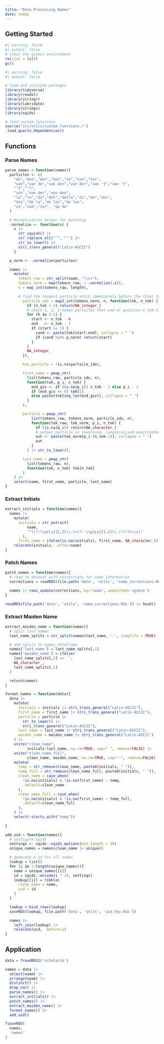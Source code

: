 ```yaml
---
title: "Data Processing Names"
date: today
---
```


## Getting Started

```r
#| warning: false
#| output: false
# clear the global environment
rm(list = ls())
gc()
```

```r
#| warning: false
#| output: false

# load and activate packages
library(tidyverse)
library(readxl)
library(stringr)
library(lubridate)
library(stringi)
library(sqids)

# load custom functions
source("src/utils/custom_functions.r")
.load_quarto_dependencies()
```

## Functions

### Parse Names

```r
parse_names = function(names){
  particles <- c(
    "de","den","der","het","te","ten","ter",
    "van","van de","van den","van der","van 't","van ’t",
    "'t","’t",
    "von","von der","von den",
    "la","le","du","del","della","di","da","dos",
    "das","de la","de los","de las",
    "zu","zum","zur", "op de"
  )

  # Normalization helper for matching
  .normalize <- function(x) {
    x |>
      str_squish() |>
      str_replace_all("’", "'") |>
      str_to_lower() |>
      stri_trans_general("Latin-ASCII")
    }

  p_norm <- .normalize(particles)

  names |>
    mutate(
      tokens_raw = str_split(naam, "\\s+"),
      tokens_norm = map(tokens_raw, ~ .normalize(.x)),
      n = map_int(tokens_raw, length),

      # find the longest particle match immediately before the final token
        particle_idx = map2_int(tokens_norm, n, function(tok, n_tok) {
          if (n_tok < 2) return(NA_integer_)
          # check 3, 2, 1-token particles that end at position n_tok-1
          for (k in 3:1) {
            start <- n_tok - k
            end   <- n_tok - 1
            if (start >= 1) {
              cand <- paste(tok[start:end], collapse = " ")
              if (cand %in% p_norm) return(start)
            }
          }
          NA_integer_
        }),

        has_particle = !is.na(particle_idx),

        first_name = pmap_chr(
          list(tokens_raw, particle_idx, n),
          function(tok, p_i, n_tok) {
            end_giv <- if (is.na(p_i)) n_tok - 1 else p_i - 1
            if (end_giv <= 0) tok[1] 
            else paste(tok[seq_len(end_giv)], collapse = " ")
          }
        ),

        particle = pmap_chr(
            list(tokens_raw, tokens_norm, particle_idx, n),
            function(tok_raw, tok_norm, p_i, n_tok) {
              if (is.na(p_i)) return(NA_character_)
              # output particle in lowercase, canonicalised apostrophes
              out <- paste(tok_norm[p_i:(n_tok-1)], collapse = " ")
              out
            }
          ) |> str_to_lower(),

        last_name = pmap_chr(
          list(tokens_raw, n),
          function(tok, n_tok) tok[n_tok]
        )
    ) |>
    select(naam, first_name, particle, last_name)
}
```

### Extract Initials

```r
extract_initials = function(names){
  names |>
    mutate(
      initials = str_extract(
          naam, 
          "^((?:\\p{Lu}{1,2}\\.)+(?:-\\p{Lu}{1,2}\\.)*)(?=\\s)"
        ),
      first_name = ifelse(is.na(initials), first_name, NA_character_)) |>
    relocate(initials, .after=naam)
}

```

### Patch Names

```r
patch_names = function(names){
  # read in dataset with corrections for name information
  corrections = readRDS(file.path('data', 'utils', 'name_corrections.Rds'))

  names |> rows_update(corrections, by='naam', unmatched='ignore')
}
```

```r
readRDS(file.path('data', 'utils', 'name_corrections.Rds')) |> head()
```


### Extract Maiden Name

```r
extract_maiden_name = function(names){
  # split last names
  last_name_splits = str_split(names$last_name, '-', simplify = TRUE)

  # add splits to names dataframe
  names['last_name'] = last_name_splits[,1]
  names['maiden_name'] = ifelse(
    last_name_splits[,2] == '',
    NA_character_,
    last_name_splits[,2]
  )

  return(names)
}
```

```r
format_names = function(data){
  data |>
    mutate(
      initials = initials |> stri_trans_general("Latin-ASCII"),
      first_name = first_name |> stri_trans_general("Latin-ASCII"),
      particle = particle |> 
        str_to_lower() |>
        stri_trans_general("Latin-ASCII"),
      last_name = last_name |> stri_trans_general("Latin-ASCII"),
      maiden_name = maiden_name |> stri_trans_general("Latin-ASCII")
    ) |> 
    unite("clean_name", 
          initials:last_name, na.rm=TRUE, sep=" ", remove=FALSE) |>
    unite("clean_name_full",
          clean_name, maiden_name, na.rm=TRUE, sep="-", remove=FALSE) |>
    mutate(
      temp = str_remove(clean_name, paste0(initials, " ")),
      temp_full = str_remove(clean_name_full, paste0(initials, " ")),
      clean_name = case_when(
        !is.na(initials) & !is.na(first_name) ~ temp,
        .default=clean_name
      ),
      clean_name_full = case_when(
        !is.na(initials) & !is.na(first_name) ~ temp_full,
        .default=clean_name_full
      ),
    ) |>
    select(-starts_with("temp"))
    
}

```

```r
add_uid = function(names){
  # configure sqids
  settings <- sqids::sqids_options(min_length = 10)
  unique_names = names$clean_name |> unique()

  # generate a id for all names
  lookup = list()
  for (i in 1:length(unique_names)){
    name = unique_names[[i]]
    id = sqids::encode(i * 25, settings)
    lookup[[i]] = tibble(
      clean_name = name,
      uid = id
    )
  }

  lookup = bind_rows(lookup)
  saveRDS(lookup, file.path('data', 'utils', 'uid_key.Rds'))

  names |>
    left_join(lookup) |>
    relocate(uid, .before=1)
}

```

## Application

```r
data = freadRDS2('scholarid') 

names = data |>
  select(naam) |>
  arrange(naam) |>
  distinct() |>
  drop_na() |>
  parse_names() |>
  extract_initials() |>
  patch_names() |>
  extract_maiden_name() |>
  format_names() |>
  add_uid()

fsaveRDS(
  names, 
  'names'
)
```




```r

```

